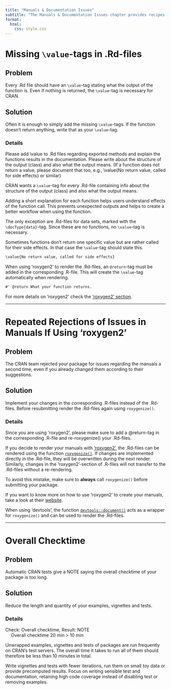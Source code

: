 ```yaml
---
title: "Manuals & Documentation Issues"
subtitle: "The Manuals & Documentation Issues chapter provides recipes on help documentation files, using **roxygen2**, and creating examples, vignettes, and tests."
format: 
  html:
    css: style.css
---
```


# Missing `\value`-tags in .Rd-files

## Problem

Every .Rd file should have an `\value`-tag stating what the output of the function is. Even if nothing is returned, the `\value`-tag is necessary for CRAN.

## Solution

Often it is enough to simply add the missing `\value`-tags. If the function doesn't return anything, write that as your `\value`-tag.

### Details

::: {.callout-note title="CRAN Review Communication" appearance="simple" icon=false collapse=true}

Please add \\value to .Rd files regarding exported methods and explain the functions results in the documentation. Please write about the structure of the output (class) and also what the output means. (If a function does not return a value, please document that too, e.g., \\value\{No return value, called for side effects\} or similar)

:::

CRAN wants a `\value`-tag for every .Rd-file containing info about the structure of the output (class) and also what the output means.

Adding a short explanation for each function helps users understand effects of the function call. This prevents unexpected outputs and helps to create a better workflow when using the function.

The only exception are .Rd-files for data sets, marked with the `\docType{data}`-tag. Since these are no functions, no `\value`-tag is necessary.

Sometimes functions don't return one specific value but are rather called for their side effects. In that case the `\value`-tag should state this.

``` default
\value{No return value, called for side effects}
```

When using 'roxygen2' to render the .Rd-files, an `@return`-tag must be added in the corresponding .R-file. This will create the `\value`-tag automatically when rendering.

``` default
#' @return What your function returns.
```

For more details on 'roxygen2' check the ['roxygen2' section](#repeated-rejections-of-issues-in-manuals-if-using-roxygen2).

------------------------------------------------------------------------

# Repeated Rejections of Issues in Manuals If Using 'roxygen2' {#repeated-rejections-of-issues-in-manuals-if-using-roxygen2}

## Problem

The CRAN team rejected your package for issues regarding the manuals a second time, even if you already changed them according to their suggestions.

## Solution

Implement your changes in the corresponding .R-files instead of the .Rd-files. Before resubmitting render the .Rd-files again using `roxygenize()`.

### Details

::: {.callout-note title="CRAN Review Communication" appearance="simple" icon=false collapse=true}

Since you are using 'roxygen2', please make sure to add a @return-tag in the corresponding .R-file and re-roxygenize() your .Rd-files.

:::

If you decide to render your manuals with ['roxygen2'](https://cran.r-project.org/web/packages/roxygen2/index.html), the .Rd-files can be rendered using the function [`roxygenize()`](https://roxygen2.r-lib.org/reference/roxygenize.html). If changes are implemented directly in the .Rd-file, they will be overwritten during the next render. Similarly, changes in the 'roxygen2'-section of .R-files will not transfer to the .Rd-files without a re-rendering.

::: callout-tip
To avoid this mistake, make sure to **always** call `roxygenize()` before submitting your package.
:::

If you want to know more on how to use 'roxygen2' to create your manuals, take a look at their [website](https://roxygen2.r-lib.org/index.html).

::: callout-note
When using 'devtools', the function [`devtools::document()`](https://www.rdocumentation.org/packages/devtools/versions/2.4.5/topics/document) acts as a wrapper for `roxygenize()` and can be used to render the .Rd-files.
:::

---------------------------------------------------------

# Overall Checktime

## Problem

Automatic CRAN tests give a NOTE saying the overall checktime of your package is too long.

## Solution 

Reduce the length and quantity of your examples, vignettes and tests.

### Details

::: {.callout-note title="CRAN NOTE" icon=false}

Check: Overall checktime, Result: NOTE\
&emsp; Overall checktime 20 min > 10 min

  
:::


Unwrapped examples, vignettes and tests of packages are run frequently on CRAN's test servers. The overall time it takes to run all of them should therefore be less than 10 minutes in total. 

Write vignettes and tests with fewer iterations, run them on small toy data or provide precomputed results. Focus on writing sensible test and documentation, retaining high code coverage instead of disabling test or removing examples. 



